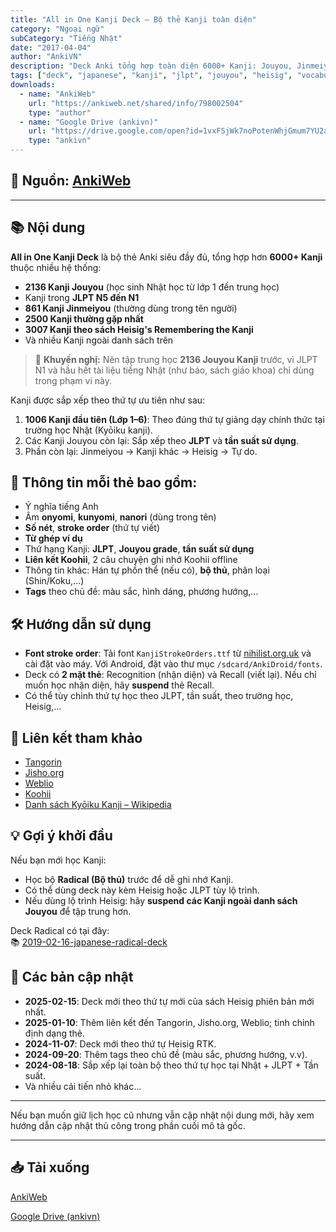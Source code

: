 ```yaml
---
title: "All in One Kanji Deck – Bộ thẻ Kanji toàn diện"
category: "Ngoại ngữ"
subCategory: "Tiếng Nhật"
date: "2017-04-04"
author: "AnkiVN"
description: "Deck Anki tổng hợp toàn diện 6000+ Kanji: Jouyou, Jinmeiyou, JLPT, Heisig, thường dùng,... có đầy đủ thông tin như ý nghĩa, âm đọc, bộ thủ, số nét, từ ghép, thứ hạng tần suất, liên kết Koohii, stroke order, v.v."
tags: ["deck", "japanese", "kanji", "jlpt", "jouyou", "heisig", "vocabulary"]
downloads:
  - name: "AnkiWeb"
    url: "https://ankiweb.net/shared/info/798002504"
    type: "author"
  - name: "Google Drive (ankivn)"
    url: "https://drive.google.com/open?id=1vxFSjWk7noPotenWhjGmum7YU2a00ltz&usp=drive_fs"
    type: "ankivn"
---
```


## 📌 **Nguồn:** [AnkiWeb](https://ankiweb.net/shared/info/798002504)

---

## 📚 **Nội dung**

**All in One Kanji Deck** là bộ thẻ Anki siêu đầy đủ, tổng hợp hơn **6000+ Kanji** thuộc nhiều hệ thống:

- **2136 Kanji Jouyou** (học sinh Nhật học từ lớp 1 đến trung học)
- Kanji trong **JLPT N5 đến N1**
- **861 Kanji Jinmeiyou** (thường dùng trong tên người)
- **2500 Kanji thường gặp nhất**
- **3007 Kanji theo sách Heisig's Remembering the Kanji**
- Và nhiều Kanji ngoài danh sách trên

> 📝 **Khuyến nghị:** Nên tập trung học **2136 Jouyou Kanji** trước, vì JLPT N1 và hầu hết tài liệu tiếng Nhật (như báo, sách giáo khoa) chỉ dùng trong phạm vi này.  

Kanji được sắp xếp theo thứ tự ưu tiên như sau:

1. **1006 Kanji đầu tiên (Lớp 1–6)**: Theo đúng thứ tự giảng dạy chính thức tại trường học Nhật (Kyōiku kanji).
2. Các Kanji Jouyou còn lại: Sắp xếp theo **JLPT** và **tần suất sử dụng**.
3. Phần còn lại: Jinmeiyou → Kanji khác → Heisig → Tự do.

## 📝 **Thông tin mỗi thẻ bao gồm:**

- Ý nghĩa tiếng Anh
- Âm **onyomi**, **kunyomi**, **nanori** (dùng trong tên)
- **Số nét**, **stroke order** (thứ tự viết)
- **Từ ghép ví dụ**
- Thứ hạng Kanji: **JLPT**, **Jouyou grade**, **tần suất sử dụng**
- **Liên kết Koohii**, 2 câu chuyện ghi nhớ Koohii offline
- Thông tin khác: Hán tự phồn thể (nếu có), **bộ thủ**, phân loại (Shin/Koku,...)
- **Tags** theo chủ đề: màu sắc, hình dáng, phương hướng,...

## 🛠️ **Hướng dẫn sử dụng**

- **Font stroke order**: Tải font `KanjiStrokeOrders.ttf` từ [nihilist.org.uk](http://www.nihilist.org.uk/) và cài đặt vào máy. Với Android, đặt vào thư mục `/sdcard/AnkiDroid/fonts`.
- Deck có **2 mặt thẻ**: Recognition (nhận diện) và Recall (viết lại). Nếu chỉ muốn học nhận diện, hãy **suspend** thẻ Recall.
- Có thể tùy chỉnh thứ tự học theo JLPT, tần suất, theo trường học, Heisig,...

## 🔗 **Liên kết tham khảo**

- [Tangorin](https://tangorin.com)
- [Jisho.org](http://jisho.org/)
- [Weblio](https://www.weblio.jp)
- [Koohii](https://kanji.koohii.com)
- [Danh sách Kyōiku Kanji – Wikipedia](https://en.wikipedia.org/wiki/Ky%C5%8Diku_kanji)

## 💡 **Gợi ý khởi đầu**

Nếu bạn mới học Kanji:

- Học bộ **Radical (Bộ thủ)** trước để dễ ghi nhớ Kanji.
- Có thể dùng deck này kèm Heisig hoặc JLPT tùy lộ trình.
- Nếu dùng lộ trình Heisig: hãy **suspend các Kanji ngoài danh sách Jouyou** để tập trung hơn.

Deck Radical có tại đây:  
📚 [2019-02-16-japanese-radical-deck](2019-02-16-japanese-radical-deck.md)

## 📅 **Các bản cập nhật**

- **2025-02-15**: Deck mới theo thứ tự mới của sách Heisig phiên bản mới nhất.  
- **2025-01-10**: Thêm liên kết đến Tangorin, Jisho.org, Weblio; tinh chỉnh định dạng thẻ.  
- **2024-11-07**: Deck mới theo thứ tự Heisig RTK.  
- **2024-09-20**: Thêm tags theo chủ đề (màu sắc, phương hướng, v.v).  
- **2024-08-18**: Sắp xếp lại toàn bộ theo thứ tự học tại Nhật + JLPT + Tần suất.  
- Và nhiều cải tiến nhỏ khác...

---

Nếu bạn muốn giữ lịch học cũ nhưng vẫn cập nhật nội dung mới, hãy xem hướng dẫn cập nhật thủ công trong phần cuối mô tả gốc.

---

## 📥 **Tải xuống**

[AnkiWeb](https://ankiweb.net/shared/info/798002504)

[Google Drive (ankivn)](https://drive.google.com/open?id=1vxFSjWk7noPotenWhjGmum7YU2a00ltz&usp=drive_fs)
